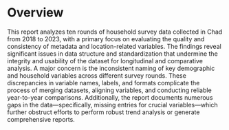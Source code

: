 # Overview

This report analyzes ten rounds of household survey data collected in Chad from 2018 to 2023, with a primary focus on evaluating the quality and consistency of metadata and location-related variables. The findings reveal significant issues in data structure and standardization that undermine the integrity and usability of the dataset for longitudinal and comparative analysis.
A major concern is the inconsistent naming of key demographic and household variables across different survey rounds. These discrepancies in variable names, labels, and formats complicate the process of merging datasets, aligning variables, and conducting reliable year-to-year comparisons. Additionally, the report documents numerous gaps in the data—specifically, missing entries for crucial variables—which further obstruct efforts to perform robust trend analysis or generate comprehensive reports.

